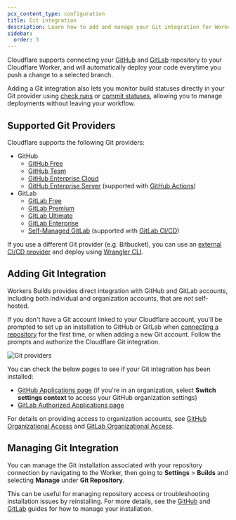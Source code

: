 ```yaml
---
pcx_content_type: configuration
title: Git integration
description: Learn how to add and manage your Git integration for Workers Builds
sidebar:
  order: 3
---
```


Cloudflare supports connecting your [GitHub](/workers/ci-cd/builds/git-integration/github-integration/) and [GitLab](/workers/ci-cd/builds/git-integration/gitlab-integration/) repository to your Cloudflare Worker, and will automatically deploy your code everytime you push a change to a selected branch.

Adding a Git integration also lets you monitor build statuses directly in your Git provider using [check runs](/workers/ci-cd/builds/git-integration/github-integration/#check-run) or [commit statuses](/workers/ci-cd/builds/git-integration/gitlab-integration/#commit-status), allowing you to manage deployments without leaving your workflow.

## Supported Git Providers

Cloudflare supports the following Git providers:

- GitHub
  - [GitHub Free](https://github.com/pricing)
  - [GitHub Team](https://github.com/pricing)
  - [GitHub Enterprise Cloud](https://github.com/pricing)
  - [GitHub Enterprise Server](https://docs.github.com/en/enterprise-server@3.10/admin/overview/about-github-enterprise-server) (supported with [GitHub Actions](/workers/ci-cd/external-cicd/github-actions/))
- GitLab
  - [GitLab Free](https://about.gitlab.com/pricing/)
  - [GitLab Premium](https://about.gitlab.com/pricing/)
  - [GitLab Ultimate](https://about.gitlab.com/pricing/)
  - [GitLab Enterprise](https://about.gitlab.com/enterprise/)
  - [Self-Managed GitLab](https://about.gitlab.com/pricing/) (supported with [GitLab CI/CD](/workers/ci-cd/external-cicd/gitlab-cicd/))

If you use a different Git provider (e.g. Bitbucket), you can use an [external CI/CD provider](/workers/ci-cd/external-cicd/index/) and deploy using [Wrangler CLI](/workers/wrangler/commands/#deploy).

## Adding Git Integration

Workers Builds provides direct integration with GitHub and GitLab accounts, including both individual and organization accounts, that are _not_ self-hosted.

If you don't have a Git account linked to your Cloudflare account, you'll be prompted to set up an installation to GitHub or GitLab when [connecting a repository](/workers/ci-cd/builds/#get-started) for the first time, or when adding a new Git account. Follow the prompts and authorize the Cloudflare Git integration.

![Git providers](~/assets/images/workers/platform/ci-cd/workers-git-provider.png)

You can check the below pages to see if your Git integration has been installed:

- [GitHub Applications page](https://github.com/settings/installations) (if you're in an organization, select **Switch settings context** to access your GitHub organization settings)
- [GitLab Authorized Applications page](https://gitlab.com/-/profile/applications)

For details on providing access to organization accounts, see [GitHub Organizational Access](/workers/ci-cd/builds/git-integration/github-integration/#organizational-access) and [GitLab Organizational Access](/workers/ci-cd/builds/git-integration/gitlab-integration/#organizational-access).

## Managing Git Integration

You can manage the Git installation associated with your repository connection by navigating to the Worker, then going to **Settings** > **Builds** and selecting **Manage** under **Git Repository**.

This can be useful for managing repository access or troubleshooting installation issues by reinstalling. For more details, see the [GitHub](/workers/ci-cd/builds/git-integration/github-integration) and [GitLab](/workers/ci-cd/builds/git-integration/gitlab-integration) guides for how to manage your installation.

